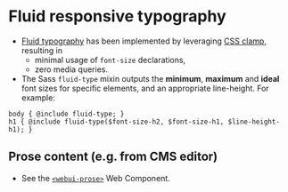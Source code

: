 
<Meta of={Typography} />

# Fluid responsive typography

- [Fluid typography](https://piccalil.li/tutorial/fluid-typography-with-css-clamp) has been implemented by leveraging [CSS clamp](https://developer.mozilla.org/en-US/docs/Web/CSS/clamp), resulting in
    - minimal usage of `font-size` declarations,
    - zero media queries.
- The Sass `fluid-type` mixin outputs the **minimum**, **maximum** and **ideal** font sizes for specific elements, and an appropriate line-height. For example:
```
body { @include fluid-type; }
h1 { @include fluid-type($font-size-h2, $font-size-h1, $line-height-h1); }
```

## Prose content (e.g. from CMS editor)
- See the [`<webui-prose>`](/docs/web-components-or-custom-elements-webui-prose--docs) Web Component.

